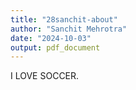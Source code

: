```yaml
---
title: "28sanchit-about"
author: "Sanchit Mehrotra"
date: "2024-10-03"
output: pdf_document
---
```

I LOVE SOCCER. 